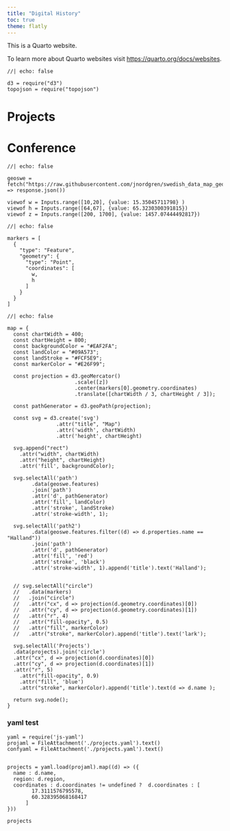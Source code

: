 ```yaml
---
title: "Digital History"
toc: true
theme: flatly
---
```


This is a Quarto website.

To learn more about Quarto websites visit <https://quarto.org/docs/websites>.


```ojs
//| echo: false

d3 = require("d3")
topojson = require("topojson")
```

# Projects




# Conference

```ojs
//| echo: false

geoswe = fetch("https://raw.githubusercontent.com/jnordgren/swedish_data_map_geojson/refs/heads/master/GeoJSON/swedish_provinces.geojson").then((response) => response.json())

```


```ojs
viewof w = Inputs.range([10,20], {value: 15.35045711798} )
viewof h = Inputs.range([64,67], {value: 65.3230300391815})
viewof z = Inputs.range([200, 1700], {value: 1457.07444492817})

```

```ojs
//| echo: false

markers = [
  {
    "type": "Feature",
    "geometry": {
      "type": "Point",
      "coordinates": [
        w,
        h
      ]
    }
  }
]
```

```ojs
//| echo: false

map = {
  const chartWidth = 400;
  const chartHeight = 800;
  const backgroundColor = "#EAF2FA";
  const landColor = "#09A573";
  const landStroke = "#FCF5E9";
  const markerColor = "#E26F99";

  const projection = d3.geoMercator()
                      .scale([z])
                      .center(markers[0].geometry.coordinates)
                      .translate([chartWidth / 3, chartHeight / 3]);

  const pathGenerator = d3.geoPath(projection);

  const svg = d3.create('svg')
                .attr("title", "Map")
                .attr('width', chartWidth)
                .attr('height', chartHeight)

  svg.append("rect")
    .attr("width", chartWidth)
    .attr("height", chartHeight)
    .attr('fill', backgroundColor);

  svg.selectAll('path')
        .data(geoswe.features)
        .join('path')
        .attr('d', pathGenerator)
        .attr('fill', landColor)
        .attr('stroke', landStroke)
        .attr('stroke-width', 1);

  svg.selectAll('path2')
        .data(geoswe.features.filter((d) => d.properties.name == "Halland"))
        .join('path')
        .attr('d', pathGenerator)
        .attr('fill', 'red')
        .attr('stroke', 'black')
        .attr('stroke-width', 1).append('title').text('Halland');


  // svg.selectAll("circle")
  //   .data(markers)
  //   .join("circle")
  //   .attr("cx", d => projection(d.geometry.coordinates)[0])
  //   .attr("cy", d => projection(d.geometry.coordinates)[1])
  //   .attr("r", 4)
  //   .attr("fill-opacity", 0.5)
  //   .attr("fill", markerColor)
  //   .attr("stroke", markerColor).append('title').text('lark');

  svg.selectAll('Projects')
  .data(projects).join('circle')
  .attr("cx", d => projection(d.coordinates)[0])
  .attr("cy", d => projection(d.coordinates)[1])
  .attr("r", 5)
    .attr("fill-opacity", 0.9)
    .attr("fill", 'blue')
    .attr("stroke", markerColor).append('title').text(d => d.name );

  return svg.node();
}

```


### yaml test


```ojs


yaml = require('js-yaml')
projaml = FileAttachment('./projects.yaml').text()
confyaml = FileAttachment('./projects.yaml').text()


projects = yaml.load(projaml).map((d) => ({
  name : d.name,
  region: d.region,
  coordinates : d.coordinates != undefined ?  d.coordinates : [
        17.3111576795578,
        60.328395068168417
      ]
}))

projects


```
